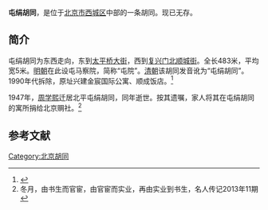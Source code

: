 {{Coord|39.9121031|116.3609965|type:landmark_region:CN-11_source:GoogleMaps|display=title}}
'''屯绢胡同'''，是位于[[北京市|北京市]][[西城区|西城区]]中部的一条胡同。现已无存。

==简介==
屯绢胡同为东西走向，东到[[太平桥大街|太平桥大街]]，西到[[复兴门北顺城街|复兴门北顺城街]]。全长483米，平均宽5米。[[明朝|明朝]]在此设屯马察院，简称“屯院”。[[清朝|清朝]]该胡同发音讹为“屯绢胡同”。1990年代拆除，原址兴建金宸国际公寓、顺成饭店。<ref>{{Cite web |url=http://www.bjdclib.com/subdb/laneculture/lane/200907/t20090702_4181.html |title=屯绢胡同，东华流韵，2009-07-02 |accessdate=2015-03-07 |archive-date=2015-04-02 |archive-url=https://web.archive.org/web/20150402094342/http://www.bjdclib.com/subdb/laneculture/lane/200907/t20090702_4181.html |dead-url=no }}</ref>

1947年，[[周学熙|周学熙]]迁居北平屯绢胡同，同年逝世。按其遗嘱，家人将其在屯绢胡同的寓所捐给北京赒社。<ref>冬月，由书生而官宦，由官宦而实业，再由实业到书生，名人传记2013年11期</ref>

==参考文献==
{{reflist}}

[[Category:北京胡同|Category:北京胡同]]